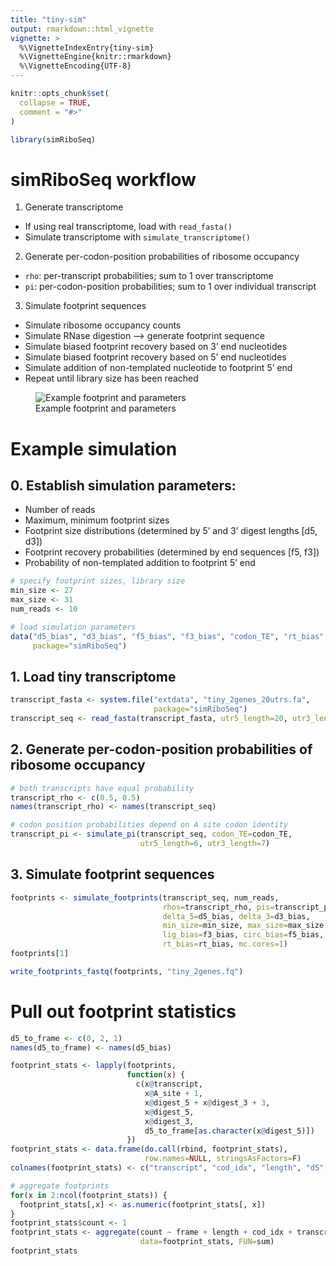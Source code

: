 ```yaml
---
title: "tiny-sim"
output: rmarkdown::html_vignette
vignette: >
  %\VignetteIndexEntry{tiny-sim}
  %\VignetteEngine{knitr::rmarkdown}
  %\VignetteEncoding{UTF-8}
---
```


```r
knitr::opts_chunk$set(
  collapse = TRUE,
  comment = "#>"
)
```

```r
library(simRiboSeq)
```

# simRiboSeq workflow

1. Generate transcriptome
- If using real transcriptome, load with `read_fasta()`
- Simulate transcriptome with `simulate_transcriptome()`
2. Generate per-codon-position probabilities of ribosome occupancy
- `rho`: per-transcript probabilities; sum to 1 over transcriptome
- `pi`: per-codon-position probabilities; sum to 1 over individual transcript
3. Simulate footprint sequences
- Simulate ribosome occupancy counts
- Simulate RNase digestion --> generate footprint sequence
- Simulate biased footprint recovery based on 3' end nucleotides
- Simulate biased footprint recovery based on 5' end nucleotides
- Simulate addition of non-templated nucleotide to footprint 5' end
- Repeat until library size has been reached


![Example footprint and parameters](diagram.png)

# Example simulation

## 0. Establish simulation parameters:

- Number of reads
- Maximum, minimum footprint sizes
- Footprint size distributions (determined by 5' and 3' digest lengths [d5, d3])
- Footprint recovery probabilities (determined by end sequences [f5, f3])
- Probability of non-templated addition to footprint 5' end

```r
# specify footprint sizes, library size
min_size <- 27
max_size <- 31
num_reads <- 10

# load simulation parameters
data("d5_bias", "d3_bias", "f5_bias", "f3_bias", "codon_TE", "rt_bias",
     package="simRiboSeq")
```

## 1. Load tiny transcriptome

```r
transcript_fasta <- system.file("extdata", "tiny_2genes_20utrs.fa",
                                package="simRiboSeq")
transcript_seq <- read_fasta(transcript_fasta, utr5_length=20, utr3_length=20)
```

## 2. Generate per-codon-position probabilities of ribosome occupancy

```r
# both transcripts have equal probability
transcript_rho <- c(0.5, 0.5)
names(transcript_rho) <- names(transcript_seq)

# codon position probabilities depend on A site codon identity
transcript_pi <- simulate_pi(transcript_seq, codon_TE=codon_TE, 
                             utr5_length=6, utr3_length=7)
```

## 3. Simulate footprint sequences

```r
footprints <- simulate_footprints(transcript_seq, num_reads, 
                                  rhos=transcript_rho, pis=transcript_pi,
                                  delta_5=d5_bias, delta_3=d3_bias, 
                                  min_size=min_size, max_size=max_size,
                                  lig_bias=f3_bias, circ_bias=f5_bias,
                                  rt_bias=rt_bias, mc.cores=1)
footprints[1]

write_footprints_fastq(footprints, "tiny_2genes.fq")
```

# Pull out footprint statistics

```r
d5_to_frame <- c(0, 2, 1)
names(d5_to_frame) <- names(d5_bias)

footprint_stats <- lapply(footprints,
                          function(x) {
                            c(x@transcript,
                              x@A_site + 1,
                              x@digest_5 + x@digest_3 + 3,
                              x@digest_5,
                              x@digest_3,
                              d5_to_frame[as.character(x@digest_5)])
                          })
footprint_stats <- data.frame(do.call(rbind, footprint_stats), 
                              row.names=NULL, stringsAsFactors=F)
colnames(footprint_stats) <- c("transcript", "cod_idx", "length", "d5", "d3", "frame")

# aggregate footprints
for(x in 2:ncol(footprint_stats)) {
  footprint_stats[,x] <- as.numeric(footprint_stats[, x])
}
footprint_stats$count <- 1
footprint_stats <- aggregate(count ~ frame + length + cod_idx + transcript,
                             data=footprint_stats, FUN=sum)
footprint_stats
```